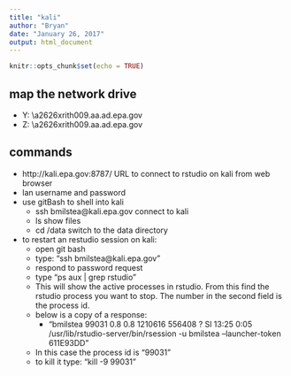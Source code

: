 ```yaml
---
title: "kali"
author: "Bryan"
date: "January 26, 2017"
output: html_document
---
```


```r
knitr::opts_chunk$set(echo = TRUE)
```

## map the network drive

* Y:  \\a2626xrith009.aa.ad.epa.gov\bmilstea
* Z:  \\a2626xrith009.aa.ad.epa.gov\data

## commands

* http://kali.epa.gov:8787/   URL to connect to rstudio on kali from web browser
* lan username and password
* use gitBash to shell into kali
    - ssh bmilstea@kali.epa.gov   connect to kali
    - ls  show files
    - cd /data     switch to the data directory
    
* to restart an restudio session on kali:
    - open git bash
    - type: "ssh bmilstea@kali.epa.gov"
    - respond to password request
    - type "ps aux | grep rstudio"
    - This will show the active processes in rstudio.  From this find the rstudio process you want to stop.  The number in the second field is the process id. 
    - below is a copy of a response:
      - "bmilstea  99031  0.8  0.8 1210616 556408 ?      Sl   13:25   0:05 /usr/lib/rstudio-server/bin/rsession -u bmilstea --launcher-token 611E93DD"
    - In this case the process id is "99031"
    - to kill it type: "kill -9 99031"

